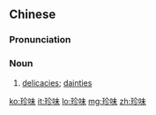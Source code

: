 ==Chinese==
{{zh-forms}}

===Pronunciation===
{{zh-pron
|m=zhēnwèi
|mn=tin-bī
|cat=n
}}

===Noun===
{{zh-noun}}

# [[delicacies]]; [[dainties]]

[[ko:珍味]]
[[it:珍味]]
[[lo:珍味]]
[[mg:珍味]]
[[zh:珍味]]